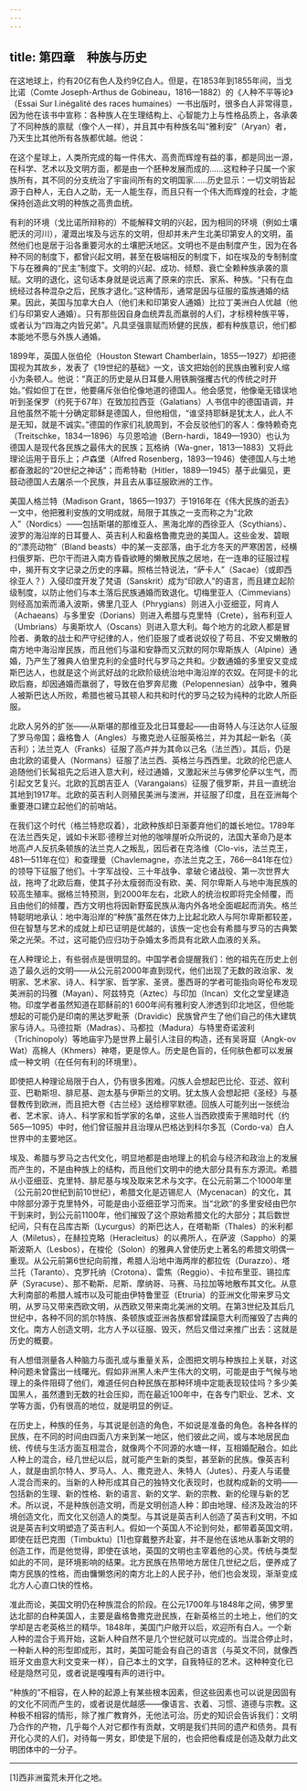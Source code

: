 ```yaml
---
---
---
```

title: 第四章　种族与历史
---




在这地球上，约有20亿有色人及约9亿白人。但是，在1853年到1855年间，当戈比诺（Comte Joseph-Arthus de Gobineau，1816—1882）的《人种不平等论》（Essai Sur I.inégalité des races humaines）一书出版时，很多白人非常得意，因为他在该书中宣称：各种族人在生理结构上、心智能力上与性格品质上，各承袭了不同种族的禀赋（像个人一样），并且其中有种族名叫“雅利安”（Aryan）者，乃天生比其他所有各族都优越。他说：

在这个星球上，人类所完成的每一件伟大、高贵而辉煌有益的事，都是同出一源，在科学、艺术以及文明方面，都是由一个胚种发展而成的……这粒种子只属一个家族所有，其不同的分支统治了宇宙间所有的文明国家……历史显示：一切文明皆起源于白种人，无白人之助，无一人能生存，而且只有一个伟大而辉煌的社会，才能保持创造此文明的种族之高贵血统。



有利的环境（戈比诺所辩称的）不能解释文明的兴起，因为相同的环境（例如土壤肥沃的河川），灌溉出埃及与远东的文明，但却并未产生北美印第安人的文明，虽然他们也是居于沿各重要河水的土壤肥沃地区。文明也不是由制度产生，因为在各种不同的制度下，都曾兴起文明，甚至在极端相反的制度下，如在埃及的专制制度下与在雅典的“民主”制度下。文明的兴起、成功、倾颓、衰亡全赖种族承袭的禀赋。文明的退化，这句话本身就是说远离了原来的宗氏、家系、种族。“只有在血统经过各种混杂之后，民族才退化。”这种情形，通常是因与征服的蛮族通婚的结果。因此，美国与加拿大白人（他们未和印第安人通婚）比拉丁美洲白人优越（他们与印第安人通婚）。只有那些因自身血统弄乱而羸弱的人们，才标榜种族平等，或者认为“四海之内皆兄弟”。凡具坚强禀赋而矫健的民族，都有种族意识，他们都本能地不愿与外族人通婚。

1899年，英国人张伯伦（Houston Stewart Chamberlain，1855—1927）却把德国视为其故乡，发表了《19世纪的基础》一文，该文把始创的民族由雅利安人缩小为条顿人。他说：“真正的历史是从日耳曼人用铁腕强攫古代的传统之时开始。”假如但丁在世，他要痛斥张伯伦像地道的德国人。他会感觉，他像毫无错误地听到圣保罗（约死于67年）在致加拉西亚（Galatians）人书信中的德国语调，并且他虽然不能十分确定耶稣是德国人，但他相信，“谁坚持耶稣是犹太人，此人不是无知，就是不诚实。”德国的作家们礼貌周到，不会反驳他们的客人：像特赖奇克（Treitschke，1834—1896）与贝恩哈迪（Bern-hardi，1849—1930）也认为德国人是现代各民族之最伟大的民族；瓦格纳（Wa-gner，1813—1883）又将此理论运用于音乐上；卢森堡（Alfred Rosenberg，1893—1946）使德国人与土地都奋激起的“20世纪之神话”；而希特勒（Hitler，1889—1945）基于此偏见，更鼓动德国人去屠杀一个民族，并且去从事征服欧洲的工作。

美国人格兰特（Madison Grant，1865—1937）于1916年在《伟大民族的逝去》一文中，他把雅利安族的文明成就，局限于其族之一支而称之为“北欧人”（Nordics）——包括斯堪的那维亚人、黑海北岸的西徐亚人（Scythians）、波罗的海沿岸的日耳曼人、英吉利人和盎格鲁撒克逊的美国人。这些金发、碧眼的“漂亮动物”（Bland beasts）中的某一支部落，由于北方冬天的严寒困苦，经横扫俄罗斯、巴尔干而进入南方昏昏欲睡的懒散民族之居地，在一连串的征服过程中，揭开有文字记录之历史的序幕。照格兰特说法，“萨卡人”（Sacae）（或即西徐亚人？）入侵印度开发了梵语（Sanskrit）成为“印欧人”的语言，而且建立起阶级制度，以防止他们与本土落后民族通婚而致退化。切梅里亚人（Cimmevians）则经高加索而涌入波斯，佛里几亚人（Phrygians）则进入小亚细亚，阿肯人（Achaeans）与多里安（Dorians）则进入希腊与克里特（Crete），翁布利亚人（Umbrians）与奥斯坎人（Oscans）则进入意大利。每个地方的北欧人都是冒险者、勇敢的战士和严守纪律的人，他们臣服了或者说奴役了苟且、不安又懒散的南方地中海沿岸民族，而且他们与温和安静而又沉默的阿尔卑斯族人（Alpine）通婚，乃产生了雅典人伯里克利的全盛时代与罗马之共和。少数通婚的多里安又变成斯巴达人，也就是这个尚武好战的北欧阶级统治地中海沿岸的农奴。在阿提卡的北欧后裔，却因通婚而羸弱了，导致在伯罗奔尼撒（Pelopennesian）战争中，雅典人被斯巴达人所败，希腊也被马其顿人和共和时代的罗马之较为纯种的北欧人所臣服。

北欧人另外的扩张——从斯堪的那维亚及北日耳曼起——由哥特人与汪达尔人征服了罗马帝国；盎格鲁人（Angles）与撒克逊人征服英格兰，并为其起一新名（英吉利）；法兰克人（Franks）征服了高卢并为其命以己名（法兰西）。其后，仍是由北欧的诺曼人（Normans）征服了法兰西、英格兰与西西里。北欧的伦巴底人追随他们长髯祖先之后进入意大利，经过通婚，又激起米兰与佛罗伦萨以生气，而引起文艺复兴。北欧的瓦朗吉亚人（Varangaians）征服了俄罗斯，并且一直统治其地到1917年。北欧的英吉利人则殖民美洲与澳洲，并征服了印度，且在亚洲每个重要港口建立起他们的前哨站。

在我们这个时代（格兰特悲叹着），北欧种族却日渐萎弃他们的雄长地位。1789年在法兰西失足，诚如卡米耶·德穆兰对他的咖啡屋听众所说的，法国大革命乃是本地高卢人反抗条顿族的法兰克人之叛乱，因后者在克洛维（Clo-vis，法兰克王，481—511年在位）和查理曼（Chavlemagne，亦法兰克之王，766—841年在位）的领导下征服了他们。十字军战役、三十年战争、拿破仑诸战役、第一次世界大战，拖垮了北欧后裔，使其子孙太瘦弱而没有欧、美、阿尔卑斯人与地中海民族的较高生殖率。据格兰特预测，到2000年左右，北欧人的统治权即将完全倾覆，而且由他们的倾覆，西方文明也将因新野蛮民族从海内外各地全面崛起而消失。格兰特聪明地承认：地中海沿岸的“种族”虽然在体力上比起北欧人与阿尔卑斯都较差，但在智慧与艺术的成就上却已证明是优越的，该族一定也会有希腊与罗马的古典繁荣之光荣。不过，这可能仍应归功于杂婚太多而具有北欧人血液的关系。

在人种理论上，有些弱点是很明显的。中国学者会提醒我们：他的祖先在历史上创造了最久远的文明——从公元前2000年直到现代，他们出现了无数的政治家、发明家、艺术家、诗人、科学家、哲学家、圣贤。墨西哥的学者可能指向哥伦布发现美洲前的玛雅（Mayan）、阿兹特克（Aztec）与印加（Incan）文化之堂皇建造物。印度学者虽然知道在耶稣前的1 600年间有雅利安人渗透到印北地区，但他能想起的可能仍是印南的黑达罗毗荼（Dravidic）民族曾产生了他们自己的伟大建筑家与诗人。马德拉斯（Madras）、马都拉（Madura）与特里奇诺波利（Trichinopoly）等地庙宇乃是世界上最引人注目的构造，还有吴哥窟（Angk-ov Wat）高棉人（Khmers）神塔，更是惊人。历史是色盲的，任何肤色都可以发展成一种文明（在任何有利的环境里）。

即使把人种理论局限于白人，仍有很多困难。闪族人会想起巴比伦、亚述、叙利亚、巴勒斯坦、腓尼基、迦太基与伊斯兰的文明。犹太族人会想起把《圣经》与基督教传到欧洲，而且把大卷《古兰经》送给穆罕默德。回族人可能列出一张统治者、艺术家、诗人、科学家和哲学家的名单，这些人当西欧摸索于黑暗时代（约565—1095）中时，他们曾征服并且治理从巴格达到科尔多瓦（Cordo-va）白人世界中的主要地区。

埃及、希腊与罗马之古代文化，明显地都是由地理上的机会与经济和政治上的发展而产生的，不是由种族上的结构，而且他们文明中的绝大部分具有东方源流。希腊从小亚细亚、克里特、腓尼基与埃及取来艺术与文字。在公元前第二个1000年里（公元前20世纪到前10世纪），希腊文化是迈锡尼人（Mycenacan）的文化，其中除部分源于克里特外，可能是由小亚细亚学习而来。当“北欧”的多里安经由巴尔干到来时，到公元前1100年，他们摧毁了这个原始希腊文化的大部分；其后数世纪间，只有在吕库古斯（Lycurgus）的斯巴达人，在塔勒斯（Thales）的米利都人（Miletus），在赫拉克略（Heracleitus）的以弗所人，在萨波（Sappho）的莱斯波斯人（Lesbos），在梭伦（Solon）的雅典人曾使历史上著名的希腊文明偶一重现。从公元前第6世纪向前推，希腊人沿地中海两岸的都拉佐（Durazzo）、塔兰托（Taranto）、克罗托纳（Crotona）、雷焦（Reggio）、卡拉布里亚、锡拉库萨（Syracuse）、那不勒斯、尼斯、摩纳哥、马赛、马拉加等地散布其文化。从意大利南部的希腊人城市以及可能由伊特鲁里亚（Etruria）的亚洲文化带来罗马文明，从罗马又带来西欧文明，从西欧又带来南北美洲的文明。在第3世纪及其后几世纪中，各种不同的凯尔特族、条顿族或亚洲各族都曾蹂躏意大利而摧毁了古典的文化。南方人创造文明，北方人予以征服、毁灭，然后又借过来推广出去：这就是历史的概要。

有人想借测量各人种脑力与面孔或与重量关系，企图把文明与种族拉上关联，对这种问题未曾露出一线曙光。假如非洲黑人未产生伟大的文明，可能是由于气候与地理上的条件阻碍了他们，难道任何白种民族在那种环境中定能表现较佳吗？多少美国黑人，虽然遭到无数的社会压抑，而在最近100年中，在各专门职业、艺术、文学等方面，仍有很高的地位，就是明显的例证。

在历史上，种族的任务，与其说是创造的角色，不如说是准备的角色。各种各样的民族，在不同的时间由四面八方来到某一地区，他们彼此之间，或与本地居民血统、传统与生活方面互相混合，就像两个不同源的水塘一样，互相婚配融合。如此人种上的混合，经几世纪以后，就可能产生新的类型，甚至新的民族。像英吉利人，就是由凯尔特人、罗马人、人、撒克逊人、朱特人（Jutes）、丹麦人与诺曼人混合而来的。当新的人种形成其自己的独特文化表现时，也就构成新的文明——包括新的生理、新的性格、新的语言、新的文学、新的宗教、新的伦理与新的艺术。所以说，不是种族创造文明，而是文明创造人种：即由地理、经济及政治的环境创造文化，而文化又创造人的类型。与其说是英吉利人创造了英吉利文明，不如说是英吉利文明塑造了英吉利人。假如一个英国人不论到何处，都带着英国文明，即使在廷巴克图（Timbuktu）[1]也穿戴整齐赴宴，并不是他在该地从事新文明的创造工作，而是他觉得，即使在该地，英国的文明也主宰着他的心灵。传统与类型如此的不同，是环境影响的结果。北方民族在热带地方居住几世纪之后，便养成了南方民族的性格，而由慵懒悠闲的南方北上的人民子孙，他们也会发现，渐渐变成北方人心直口快的性格。

准此而论，美国文明仍在种族混合的阶段。在公元1700年与1848年之间，佛罗里达北部的白种美国人，主要是盎格鲁撒克逊民族，在新英格兰的土地上，他们的文学却是古老英格兰的精华。1848年，美国门户敞开以后，欢迎所有白人。一个新人种的混合于焉开始，这新人种自然不是几个世纪就可以完成的。当混合停止时，一种新人种的形型即成形，其时，美国可能会有自己的语言（与英文不同，就像西班牙文由意大利文变来一样），自己本土的文学，自我特征的艺术。这种种变化已经是隐然可见，或者说是嘎嘎有声的进行中。

“种族的”不相容，在人种的起源上有某些根本因素，但这些因素也可以说是因固有的文化不同而产生的，或者说是优越感——像语言、衣着、习惯、道德与宗教。这种极不相容的情形，除了推广教育外，无他法可治。历史的知识会告诉我们：文明乃合作的产物，几乎每个人对它都作有贡献，文明是我们共同的遗产和债务。具有开化心灵的人们，对待每一男女，即使是下层的，也会把他看成是创造及献力此文明团体中的一分子。



* * *



[1]西非洲蛮荒未开化之地。